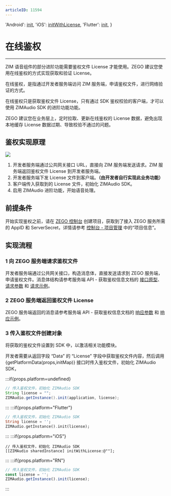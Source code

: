 ```yaml
---
articleID: 11594
---
```





  'Android': <a href='@init' target='_blank'>init</a>,
  'iOS': <a href='@initWithLicense' target='_blank'>initWithLicense</a>,
  'Flutter': <a href='https://pub.dev/documentation/zego_zim_audio/latest/zego_zim_audio/ZIMAudio/init.html' target='_blank'>init</a>,
}

# 在线鉴权

- - -

ZIM 语音组件的部分进阶功能需要鉴权文件 License 才能使用。ZEGO 建议您使用在线鉴权的方式实现获取和验证 License。

在线鉴权，是指通过开发者服务端访问 ZIM 服务端，申请鉴权文件，进行网络验证的方式。

在线鉴权只是获取鉴权文件 License，只有通过 SDK 鉴权校验的客户端，才可以使用 ZIMAudio SDK 的进阶功能功能。

<Warning title="注意">

ZEGO 建议您在业务层上，定时拉取、更新在线鉴权的 License 数据，避免出现本地缓存 License 数据过期、导致校验不通过的问题。
</Warning>

## 鉴权实现原理

<Frame width="512" height="auto" caption=""><img src="https://doc-media.zego.im/sdk-doc/Pics/ZIM/ZIMAudio/onlien_auth.png" /></Frame>

1. 开发者服务端通过公共网关接口 URL，直接向 ZIM 服务端发送请求。ZIM 服务端返回鉴权文件 License 到开发者服务端。
2. 开发者服务端下发 License 文件到客户端。<strong>（由开发者自行实现此业务功能）</strong>
3. 客户端传入获取到的 License 文件，初始化 ZIMAudio SDK。
4. 启用 ZIMAudio 进阶功能，开始语音处理。

## 前提条件

开始实现鉴权之前，请在 [ZEGO 控制台](https://console.zego.im) 创建项目，获取到了接入 ZEGO 服务所需的 AppID 和 ServerSecret，详情请参考 [控制台 - 项目管理](https://doc-zh.zego.im/article/12107) 中的“项目信息”。

## 实现流程

### 1 向 ZEGO 服务端请求鉴权文件

开发者服务端通过公共网关接口，构造消息体，直接发送请求到 ZEGO 服务端，申请鉴权文件。消息体结构请参考服务端 API - 获取鉴权信息文档的 [接口原型](/zim-server/zim-audio/obtain-a-license#接口原型)、[请求参数](/zim-server/zim-audio/obtain-a-license#请求参数) 和 [请求示例](/zim-server/zim-audio/obtain-a-license#请求示例)。

### 2 ZEGO 服务端返回鉴权文件 License

ZEGO 服务端返回的消息请参考服务端 API - 获取鉴权信息文档的 [响应参数](/zim-server/zim-audio/obtain-a-license#响应参数) 和 [响应示例](/zim-server/zim-audio/obtain-a-license#响应参数)。

### 3 传入鉴权文件创建对象

将获取的鉴权文件设置到 SDK 中，以激活相关功能模块。

开发者需要从返回字段 “Data” 的 “License” 字段中获取鉴权文件内容，然后调用 {getPlatformData(props,initMap)} 接口时传入鉴权文件，初始化 ZIMAudio SDK，

:::if{props.platform=undefined}

```java
// 传入鉴权文件，初始化 ZIMAudio SDK
String license = "";
ZIMAudio.getInstance().init(application, license);
```
:::
:::if{props.platform="Flutter"}
```dart
// 传入鉴权文件，初始化 ZIMAudio SDK
String license = '';
ZIMAudio.getInstance().init(license);
```
:::
:::if{props.platform="iOS"}
```objc
// 传入鉴权文件，初始化 ZIMAudio SDK
[[ZIMAudio sharedInstance] initWithLicense:@""];
```
:::
:::if{props.platform="RN"}
```typescript
// 传入鉴权文件，初始化 ZIMAudio SDK
const license = '';
ZIMAudio.getInstance().init(license);
```
:::
